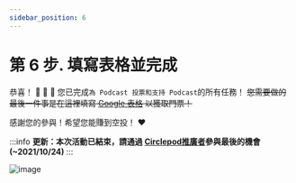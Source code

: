 ```yaml
---
sidebar_position: 6
---
```


# 第 6 步. 填寫表格並完成

恭喜！ 🎉 🎉 🎉 您已完成`為 Podcast 投票和支持 Podcast`的所有任務！
~~您需要做的最後一件事是在這裡填寫 [Google 表格](https://forms.gle/8SnGyo4TtuBKGbYC6) 以獲取門票！~~

感謝您的參與！希望您能賺到空投！ ❤️

:::info
**更新：本次活動已結束，請通過 [Circlepod推廣者](http://localhost:3000/docs/community-event/circlepod-promoter/intro)參與最後的機會(~2021/10/24)**
:::

![image](/img/good.gif)
